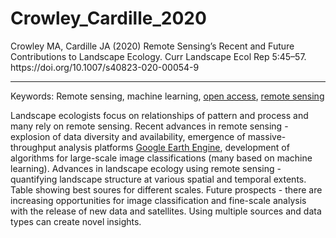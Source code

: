 # Crowley_Cardille_2020

Crowley MA, Cardille JA (2020) Remote Sensing’s Recent and Future Contributions to Landscape Ecology. Curr Landscape Ecol Rep 5:45–57. https://doi.org/10.1007/s40823-020-00054-9

---

Keywords: Remote sensing, machine learning, [open access](../topics/OpenAccess.qmd), [remote sensing](../topics/Remote Sensing.qmd)	  


Landscape ecologists focus on relationships of pattern and process and many rely on remote sensing. Recent advances in remote sensing - explosion of data diversity and availability, emergence of massive-throughput analysis platforms [Google Earth Engine](../topics/GoogleEarthEngine.qmd), development of algorithms for large-scale image classifications (many based on machine learning). Advances in landscape ecology using remote sensing - quantifying landscape structure at various spatial and temporal extents. Table showing best soures for different scales. Future prospects - there are increasing opportunities for image classification and fine-scale analysis with the release of new data and satellites. Using multiple sources and data types can create novel insights.
